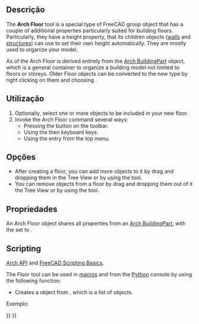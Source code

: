 <languages/>

<div class="mw-translate-fuzzy">
{{Docnav
|[[Arch_Rebar_BOM/pt-br|Lista de ferros (BOM)]]
|[[Arch_BuildingPart/pt-br|Parte de um edifício (nível)]]
|[[Arch_Workbench/pt-br|Arch]]
|IconL=Arch Rebar BOM.svg
|IconR=Arch_BuildingPart.svg
|IconC=Workbench_Arch.svg
}}
</div>

{{GuiCommand
|Name=Arch Floor
|MenuLocation=3D/BIM → Level
|Workbenches=[[BIM_Workbench|BIM]]
|Shortcut={{KEY|L}} {{KEY|V}}
|SeeAlso=
}}

<span id="Description"></span>
==Descrição==

The '''Arch Floor''' tool is a special type of FreeCAD group object that has a couple of additional properties particularly suited for building floors. Particularly, they have a height property, that its children objects ([[Arch_Wall|walls]] and [[Arch_Structure|structures]]) can use to set their own height automatically. They are mostly used to organize your model.

As of {{VersionPlus|0.18}} the Arch Floor is derived entirely from the [[Arch_BuildingPart|Arch BuildingPart]] object, which is a general container to organize a building model not limited to floors or storeys. Older Floor objects can be converted to the new type by right clicking on them and choosing {{incode|Convert to BuildingPart}}.

<span id="Usage"></span>
==Utilização==

# Optionally, select one or more objects to be included in your new floor.
# Invoke the Arch Floor command several ways:
#* Pressing the {{Button|[[Image:Arch Floor.svg|16px]] [[Arch Floor|Floor]]}} button on the toolbar. 
#* Using the {{KEY|L}} then {{KEY|V}} keyboard keys.
#* Using the {{MenuCommand|3D/BIM → Floor}} entry from the top menu.

<span id="Options"></span>
==Opções==

* After creating a floor, you can add more objects to it by drag and dropping them in the Tree View or by using the {{Button|[[Image:Arch Add.svg|16px]] [[Arch Add|Arch Add]]}} tool.
* You can remove objects from a floor by drag and dropping them out of it the Tree View or by using the {{Button|[[Image:Arch Remove.svg|16px]] [[Arch Remove|Arch Remove]]}} tool.

<span id="Properties"></span>
==Propriedades==

An Arch Floor object shares all properties from an [[Arch_BuildingPart|Arch BuildingPart]], with the {{PropertyData|Ifc Type}} set to {{incode|"Building Storey"}}.

==Scripting==

{{Emphasis|See also:}} [[Arch_API|Arch API]] and [[FreeCAD_Scripting_Basics|FreeCAD Scripting Basics]].

The Floor tool can be used in [[Macros|macros]] and from the [[Python|Python]] console by using the following function:

{{Code|code=
Floor = makeFloor(objectslist=None, baseobj=None, name="Floor")
}}

* Creates a {{incode|Floor}} object from {{incode|objectslist}}, which is a list of objects.

Exemplo:

{{Code|code=
import FreeCAD, Draft, Arch

p1 = FreeCAD.Vector(0, 0, 0)
p2 = FreeCAD.Vector(2000, 0, 0)
baseline = Draft.makeLine(p1, p2)
baseline2 = Draft.makeLine(p1, -1*p2)

Wall1 = Arch.makeWall(baseline, length=None, width=150, height=2000)
Wall2 = Arch.makeWall(baseline2, length=None, width=150, height=1800)
FreeCAD.ActiveDocument.recompute()

Floor = Arch.makeFloor([Wall1, Wall2])

Building = Arch.makeBuilding([Floor])
Site = Arch.makeSite(Building)
FreeCAD.ActiveDocument.recompute() 
}}


<div class="mw-translate-fuzzy">
{{Docnav
|[[Arch_Rebar_BOM/pt-br|Lista de ferros (BOM)]]
|[[Arch_BuildingPart/pt-br|Parte de um edifício (nível)]]
|[[Arch_Workbench/pt-br|Arch]]
|IconL=Arch Rebar BOM.svg
|IconR=Arch_BuildingPart.svg
|IconC=Workbench_Arch.svg
}}
</div>

{{BIM_Tools_navi{{#translation:}}}}
{{Userdocnavi{{#translation:}}}}